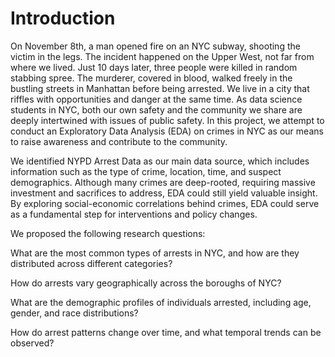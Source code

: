 # Introduction

On November 8th, a man opened fire on an NYC subway, shooting the victim in the legs. The incident happened on the Upper West, not far from where we lived. Just 10 days later, three people were killed in random stabbing spree. The murderer, covered in blood, walked freely in the bustling streets in Manhattan before being arrested. We live in a city that riffles with opportunities and danger at the same time. As data science students in NYC, both our own safety and the community we share are deeply intertwined with issues of public safety. In this project, we attempt to conduct an Exploratory Data Analysis (EDA) on crimes in NYC as our means to raise awareness and contribute to the community.

We identified NYPD Arrest Data as our main data source, which includes information such as the type of crime, location, time, and suspect demographics. Although many crimes are deep-rooted, requiring massive investment and sacrifices to address, EDA could still yield valuable insight. By exploring social-economic correlations behind crimes, EDA could serve as a fundamental step for interventions and policy changes.

We proposed the following research questions:

What are the most common types of arrests in NYC, and how are they distributed across different categories?

How do arrests vary geographically across the boroughs of NYC?

What are the demographic profiles of individuals arrested, including age, gender, and race distributions?

How do arrest patterns change over time, and what temporal trends can be observed?

